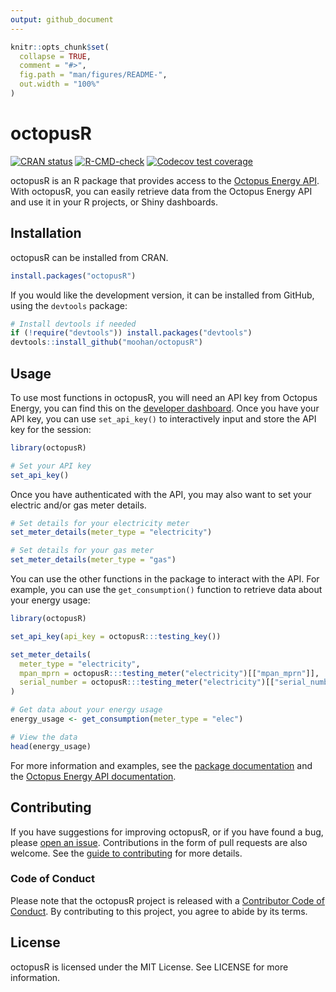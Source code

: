```yaml
---
output: github_document
---
```


<!-- README.md is generated from README.Rmd. Please edit that file -->

```r
knitr::opts_chunk$set(
  collapse = TRUE,
  comment = "#>",
  fig.path = "man/figures/README-",
  out.width = "100%"
)
```

# octopusR

<!-- badges: start -->
[![CRAN
status](https://www.r-pkg.org/badges/version/octopusR)](https://CRAN.R-project.org/package=octopusR)
[![R-CMD-check](https://github.com/Moohan/octopusR/actions/workflows/R-CMD-check.yaml/badge.svg)](https://github.com/Moohan/octopusR/actions/workflows/R-CMD-check.yaml)
[![Codecov test coverage](https://codecov.io/gh/Moohan/octopusR/branch/main/graph/badge.svg)](https://app.codecov.io/gh/Moohan/octopusR?branch=main)
<!-- badges: end -->

octopusR is an R package that provides access to the [Octopus Energy API](https://developer.octopus.energy/docs/api/). With octopusR, you can easily retrieve data from the Octopus Energy API and use it in your R projects, or Shiny dashboards.

## Installation
octopusR can be installed from CRAN.

```r
install.packages("octopusR")
```

If you would like the development version, it can be installed from GitHub, using the `devtools` package:

``` r
# Install devtools if needed
if (!require("devtools")) install.packages("devtools")
devtools::install_github("moohan/octopusR")
```

## Usage
To use most functions in octopusR, you will need an API key from Octopus Energy, you can find this on the [developer dashboard](https://octopus.energy/dashboard/developer/). Once you have your API key, you can use `set_api_key()` to interactively input and store the API key for the session:

```r
library(octopusR)

# Set your API key
set_api_key()
```

Once you have authenticated with the API, you may also want to set your electric and/or gas meter details.

```r
# Set details for your electricity meter
set_meter_details(meter_type = "electricity")

# Set details for your gas meter
set_meter_details(meter_type = "gas")
```

You can use the other functions in the package to interact with the API. For example, you can use the `get_consumption()` function to retrieve data about your energy usage:

```r
library(octopusR)

set_api_key(api_key = octopusR:::testing_key())

set_meter_details(
  meter_type = "electricity",
  mpan_mprn = octopusR:::testing_meter("electricity")[["mpan_mprn"]],
  serial_number = octopusR:::testing_meter("electricity")[["serial_number"]]
)
```

```r
# Get data about your energy usage
energy_usage <- get_consumption(meter_type = "elec")

# View the data
head(energy_usage)
```

For more information and examples, see the [package documentation](https://moohan.github.io/octopusR/) and the [Octopus Energy API documentation](https://developer.octopus.energy/docs/api/).

## Contributing

If you have suggestions for improving octopusR, or if you have found a
bug, please [open an issue](https://github.com/Moohan/octopusR/issues).
Contributions in the form of pull requests are also welcome. See the
[guide to contributing](https://moohan.github.io/octopusR/CONTRIBUTING.html) for more details.

### Code of Conduct

Please note that the octopusR project is released with a [Contributor
Code of
Conduct](https://moohan.github.io/octopusR/CODE_OF_CONDUCT.html). By
contributing to this project, you agree to abide by its terms.

## License
octopusR is licensed under the MIT License. See LICENSE for more information.
